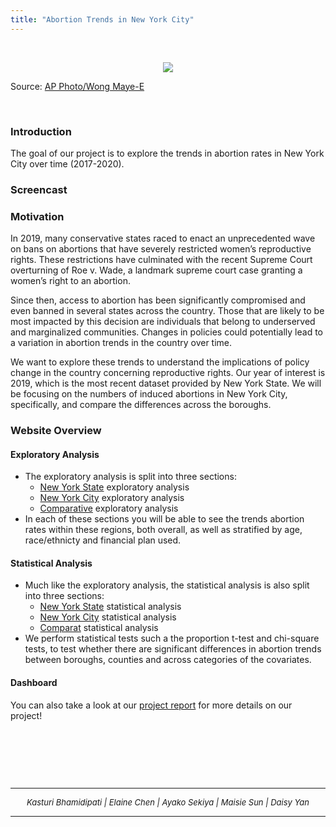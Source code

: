 ```yaml
---
title: "Abortion Trends in New York City"
---
```


&nbsp; 

<center>
<img src="images/abortion_background.jpeg">
</center>
Source: [AP Photo/Wong Maye-E](https://www.ny1.com/nyc/all-boroughs/news/2022/05/12/how-new-york-is-preparing-for-a-potential-dismantling-of-roe-v--wade)

&nbsp; 

### Introduction 


The goal of our project is to explore the trends in abortion rates in New York City over time (2017-2020). 

### Screencast


### Motivation 


In 2019, many conservative states raced to enact an unprecedented wave on bans on abortions that have severely restricted women’s reproductive rights. These restrictions have culminated with the recent Supreme Court overturning of Roe v. Wade, a landmark supreme court case granting a women’s right to an abortion. 

Since then, access to abortion has been significantly compromised and even banned in several states across the country. Those that are likely to be most impacted by this decision are individuals that belong to underserved and marginalized communities. Changes in policies could potentially lead to a variation in abortion trends in the country over time.  

We want to explore these trends to understand the implications of policy change in the country concerning reproductive rights. Our year of interest is 2019, which is the most recent dataset provided by New York State. We will be focusing on the numbers of induced abortions in New York City, specifically, and compare the differences across the boroughs. 

### Website Overview

#### Exploratory Analysis

- The exploratory analysis is split into three sections: 
  - [New York State](ny_exploratory_analysis.html) exploratory analysis
  - [New York City](nyc_exploratory_analysis.html) exploratory analysis 
  - [Comparative](comparative.html) exploratory analysis 
- In each of these sections you will be able to see the trends abortion rates within these regions, both overall, as well as stratified by age, race/ethnicty and financial plan used.


#### Statistical Analysis 

- Much like the exploratory analysis, the statistical analysis is also split into three sections: 
  - [New York State](nys_statistical_analysis.html) statistical analysis
  - [New York City](nyc_statistical_analysis.html) statistical analysis 
  - [Comparat](comparative_statistical_analysis.html.html) statistical analysis 
- We perform statistical tests such a the proportion t-test and chi-square tests, to test whether there are significant differences in abortion trends between boroughs, counties and across categories of the covariates. 

#### Dashboard 


You can also take a look at our [project report](report.html) for more details on our project! 

&nbsp; 

&nbsp; 

&nbsp; 


***

 <center><font size ="2"> *Kasturi Bhamidipati | Elaine Chen | Ayako Sekiya | Maisie Sun | Daisy Yan* </font></center>

***